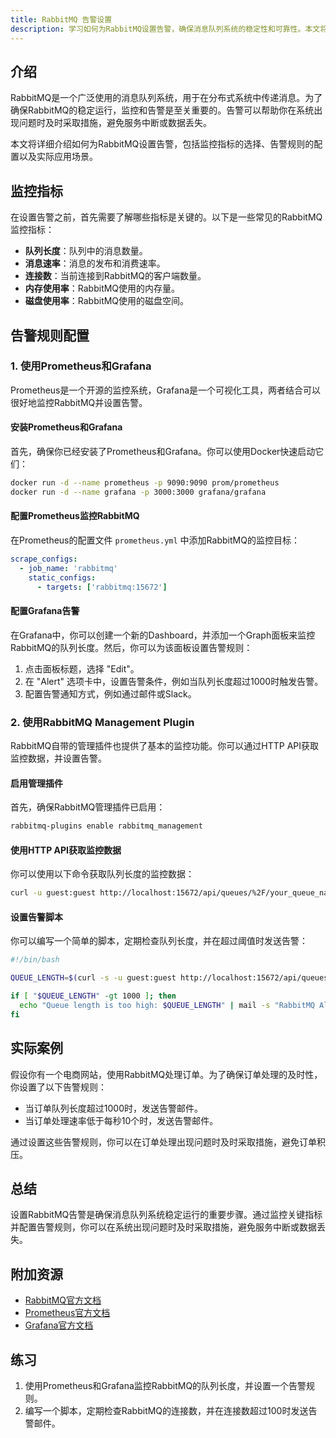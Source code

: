 ```yaml
---
title: RabbitMQ 告警设置
description: 学习如何为RabbitMQ设置告警，确保消息队列系统的稳定性和可靠性。本文将从基础概念讲起，逐步引导你完成告警配置，并提供实际案例和代码示例。
---
```


## 介绍

RabbitMQ是一个广泛使用的消息队列系统，用于在分布式系统中传递消息。为了确保RabbitMQ的稳定运行，监控和告警是至关重要的。告警可以帮助你在系统出现问题时及时采取措施，避免服务中断或数据丢失。

本文将详细介绍如何为RabbitMQ设置告警，包括监控指标的选择、告警规则的配置以及实际应用场景。

## 监控指标

在设置告警之前，首先需要了解哪些指标是关键的。以下是一些常见的RabbitMQ监控指标：

- **队列长度**：队列中的消息数量。
- **消息速率**：消息的发布和消费速率。
- **连接数**：当前连接到RabbitMQ的客户端数量。
- **内存使用率**：RabbitMQ使用的内存量。
- **磁盘使用率**：RabbitMQ使用的磁盘空间。

## 告警规则配置

### 1. 使用Prometheus和Grafana

Prometheus是一个开源的监控系统，Grafana是一个可视化工具，两者结合可以很好地监控RabbitMQ并设置告警。

#### 安装Prometheus和Grafana

首先，确保你已经安装了Prometheus和Grafana。你可以使用Docker快速启动它们：

```bash
docker run -d --name prometheus -p 9090:9090 prom/prometheus
docker run -d --name grafana -p 3000:3000 grafana/grafana
```

#### 配置Prometheus监控RabbitMQ

在Prometheus的配置文件 `prometheus.yml` 中添加RabbitMQ的监控目标：

```yaml
scrape_configs:
  - job_name: 'rabbitmq'
    static_configs:
      - targets: ['rabbitmq:15672']
```

#### 配置Grafana告警

在Grafana中，你可以创建一个新的Dashboard，并添加一个Graph面板来监控RabbitMQ的队列长度。然后，你可以为该面板设置告警规则：

1. 点击面板标题，选择 "Edit"。
2. 在 "Alert" 选项卡中，设置告警条件，例如当队列长度超过1000时触发告警。
3. 配置告警通知方式，例如通过邮件或Slack。

### 2. 使用RabbitMQ Management Plugin

RabbitMQ自带的管理插件也提供了基本的监控功能。你可以通过HTTP API获取监控数据，并设置告警。

#### 启用管理插件

首先，确保RabbitMQ管理插件已启用：

```bash
rabbitmq-plugins enable rabbitmq_management
```

#### 使用HTTP API获取监控数据

你可以使用以下命令获取队列长度的监控数据：

```bash
curl -u guest:guest http://localhost:15672/api/queues/%2F/your_queue_name
```

#### 设置告警脚本

你可以编写一个简单的脚本，定期检查队列长度，并在超过阈值时发送告警：

```bash
#!/bin/bash

QUEUE_LENGTH=$(curl -s -u guest:guest http://localhost:15672/api/queues/%2F/your_queue_name | jq '.messages')

if [ "$QUEUE_LENGTH" -gt 1000 ]; then
  echo "Queue length is too high: $QUEUE_LENGTH" | mail -s "RabbitMQ Alert" admin@example.com
fi
```

## 实际案例

假设你有一个电商网站，使用RabbitMQ处理订单。为了确保订单处理的及时性，你设置了以下告警规则：

- 当订单队列长度超过1000时，发送告警邮件。
- 当订单处理速率低于每秒10个时，发送告警邮件。

通过设置这些告警规则，你可以在订单处理出现问题时及时采取措施，避免订单积压。

## 总结

设置RabbitMQ告警是确保消息队列系统稳定运行的重要步骤。通过监控关键指标并配置告警规则，你可以在系统出现问题时及时采取措施，避免服务中断或数据丢失。

## 附加资源

- [RabbitMQ官方文档](https://www.rabbitmq.com/documentation.html)
- [Prometheus官方文档](https://prometheus.io/docs/)
- [Grafana官方文档](https://grafana.com/docs/)

## 练习

1. 使用Prometheus和Grafana监控RabbitMQ的队列长度，并设置一个告警规则。
2. 编写一个脚本，定期检查RabbitMQ的连接数，并在连接数超过100时发送告警邮件。
